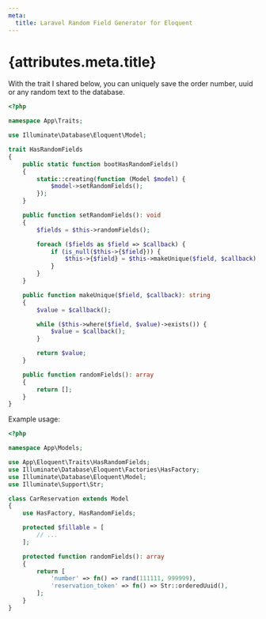 ```yaml
---
meta:
  title: Laravel Random Field Generator for Eloquent
---
```


# {attributes.meta.title}

With the trait I shared below, you can uniquely save the order number, uuid or any random text to the database.

```php
<?php

namespace App\Traits;

use Illuminate\Database\Eloquent\Model;

trait HasRandomFields
{
    public static function bootHasRandomFields()
    {
        static::creating(function (Model $model) {
            $model->setRandomFields();
        });
    }

    public function setRandomFields(): void
    {
        $fields = $this->randomFields();

        foreach ($fields as $field => $callback) {
            if (is_null($this->{$field})) {
                $this->{$field} = $this->makeUnique($field, $callback);
            }
        }
    }

    public function makeUnique($field, $callback): string
    {
        $value = $callback();

        while ($this->where($field, $value)->exists()) {
            $value = $callback();
        }

        return $value;
    }

    public function randomFields(): array
    {
        return [];
    }
}
```

Example usage:

```php
<?php

namespace App\Models;

use App\Eloquent\Traits\HasRandomFields;
use Illuminate\Database\Eloquent\Factories\HasFactory;
use Illuminate\Database\Eloquent\Model;
use Illuminate\Support\Str;

class CarReservation extends Model
{
    use HasFactory, HasRandomFields;

    protected $fillable = [
        // ...
    ];

    protected function randomFields(): array
    {
        return [
            'number' => fn() => rand(111111, 999999),
            'reservation_token' => fn() => Str::orderedUuid(),
        ];
    }
}
```
